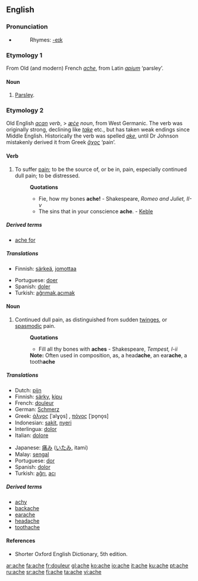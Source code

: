 ==English==

===Pronunciation===
*{{audio|en-us-ache.ogg|Audio (US)}}
*:Rhymes: [[Rhymes:English:-eɪk|-eɪk]]

===Etymology 1===
From Old (and modern) French ''[[#French|ache]]'', from Latin ''[[apium]]'' ‘parsley’.

====Noun====
{{en-noun}}

# {{obsolete}} [[parsley|Parsley]].

===Etymology 2===
Old English ''[[acan]]'' ''verb'', > ''[[æce|æċe]]'' ''noun'', from West Germanic.  The verb was originally strong, declining like ''[[take]]'' etc., but has taken weak endings since Middle English.  Historically the verb was spelled ''[[ake]]'', until Dr Johnson mistakenly derived it from Greek ''[[ἄχος]]'' ‘pain’.

====Verb====
{{en-verb|ach|ed}}

# {{intransitive}} To suffer [[pain]]; to be the source of, or be in, pain, especially continued dull pain; to be distressed.
#:'''Quotations'''
#:*Fie, how my bones '''ache!''' - Shakespeare, ''Romeo and Juliet, II-v''
#:*The sins that in your conscience '''ache'''. - [[Keble]]

=====Derived terms=====
*[[ache for]]

=====Translations=====
{{top}}
*Finnish: [[särkeä]], [[jomottaa]]
{{mid}}
*Portuguese: [[doer]]
*Spanish: [[doler]]
*Turkish: [[ağrımak]],[[acımak]]
{{bottom}}

====Noun====
{{en-noun}}

# Continued dull pain, as distinguished from sudden [[twinges]], or [[spasmodic]] pain.
#:'''Quotations'''
#:*Fill all thy bones with '''aches''' - Shakespeare, ''Tempest, I-ii''
#:'''Note:''' Often used in composition, as, a head'''ache''', an ear'''ache''', a tooth'''ache'''

=====Translations=====
{{top}}
*Dutch: [[pijn]] {{m}}
*Finnish: [[särky]], [[kipu]]
*French: [[douleur]] {{f}}
*German: [[Schmerz]] {{m}}
*Greek: [[άλγος]] [ˈalɣo̞s] {{n}}, [[πόνος]] [ˈpo̞no̞s] {{m}}
*Indonesian: [[sakit]], [[nyeri]]
*Interlingua: [[dolor]]
*Italian: [[dolore]]
{{mid}}
*Japanese: [[痛み]] ([[いたみ]], itami)
*Malay: [[sengal]]
*Portuguese: [[dor]] {{f}}
*Spanish: [[dolor]] {{m}}
*Turkish: [[ağrı]], [[acı]]
{{bottom}}

=====Derived terms=====
* [[achy]]
* [[backache]]
* [[earache]]
* [[headache]]
* [[toothache]]

====References====
*Shorter Oxford English Dictionary, 5th edition.

[[ar:ache]]
[[fa:ache]]
[[fr:douleur]]
[[gl:ache]]
[[ko:ache]]
[[io:ache]]
[[it:ache]]
[[ku:ache]]
[[pt:ache]]
[[ru:ache]]
[[sr:ache]]
[[fi:ache]]
[[ta:ache]]
[[vi:ache]]